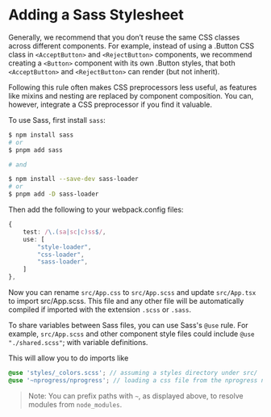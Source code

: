 # Adding a Sass Stylesheet

Generally, we recommend that you don’t reuse the same CSS classes across different components. For example, instead of using a .Button CSS class in `<AcceptButton>` and `<RejectButton>` components, we recommend creating a `<Button>` component with its own .Button styles, that both `<AcceptButton>` and `<RejectButton>` can render (but not inherit).

Following this rule often makes CSS preprocessors less useful, as features like mixins and nesting are replaced by component composition. You can, however, integrate a CSS preprocessor if you find it valuable.

To use Sass, first install `sass`:

```bash
$ npm install sass
# or
$ pnpm add sass

# and

$ npm install --save-dev sass-loader
# or
$ pnpm add -D sass-loader
```

Then add the following to your webpack.config files:

```ts {2,6}
{
    test: /\.(sa|sc|c)ss$/,
    use: [
        "style-loader",
        "css-loader",
        "sass-loader",
    ]
},
```

Now you can rename `src/App.css` to `src/App.scss` and update `src/App.tsx` to import src/App.scss. This file and any other file will be automatically compiled if imported with the extension `.scss` or `.sass`.

To share variables between Sass files, you can use Sass's `@use` rule. For example, `src/App.scss` and other component style files could include `@use "./shared.scss"`; with variable definitions.

This will allow you to do imports like

```scss
@use 'styles/_colors.scss'; // assuming a styles directory under src/
@use '~nprogress/nprogress'; // loading a css file from the nprogress node module
```

> Note: You can prefix paths with `~`, as displayed above, to resolve modules from `node_modules`.

